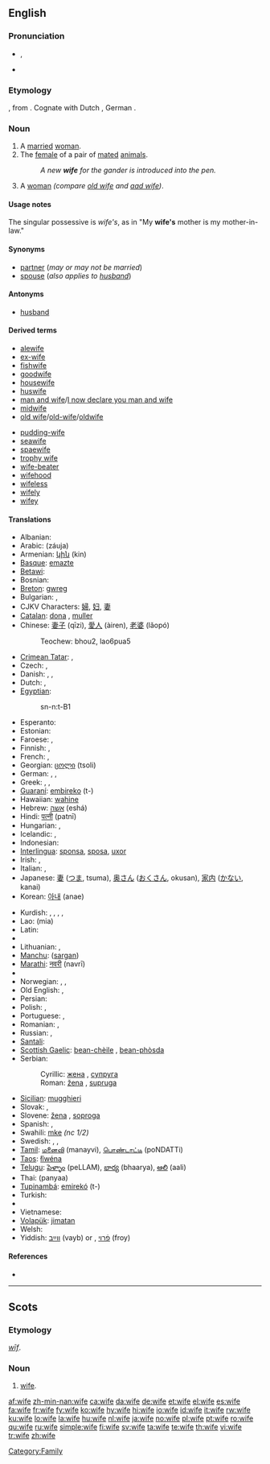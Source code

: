 {{wikipedia|Wife (disambiguation)}}
==English==

{{rank|perhaps|state|says|308|wife|hear|least|person}}

===Pronunciation===
* {{IPA|/waɪf/}}, {{SAMPA|/waIf/}}
* {{audio|en-us-wife.ogg|Audio (US)}}
*: {{rhymes|aɪf}}

===Etymology===
{{etyl|ang}} {{term|wif|wīf|woman|lang=ang}}, from {{proto|Germanic|wīƀam}}.  Cognate with Dutch {{term|wijf}}, German {{term|Weib}}.

===Noun===
{{wikipedia}}
{{en-noun|wives}}

# A [[marry|married]] [[woman]].
# The [[female]] of a pair of [[mated]] [[animal]]s.
#: ''A new '''wife''' for the gander is introduced into the pen.''
# {{context|Geordie|dialect}} A [[woman]] ''(compare [[old wife]] and [[aad wife]])''.

====Usage notes====
The singular possessive is ''wife's'', as in "My '''wife's''' mother is my mother-in-law."

====Synonyms====
{{Wikisaurus-link|wife}}
* [[partner]] (''may or may not be married'')
* [[spouse]] (''also applies to [[husband]]'')

====Antonyms====
* [[husband]] {{pos_n}}

====Derived terms====
{{rel-top|Terms derived from the noun "wife"}}
* [[alewife]]
* [[ex-wife]]
* [[fishwife]] {{pos_n}}
* [[goodwife]]
* [[housewife]]
* [[huswife]]
* [[man and wife]]/[[I now declare you man and wife]]
* [[midwife]]
* [[old wife]]/[[old-wife]]/[[oldwife]]
{{rel-mid}}
* [[pudding-wife]]
* [[seawife]]
* [[spaewife]]
* [[trophy wife]]
* [[wife-beater]] {{pos_n}}
* [[wifehood]] {{pos_n}}
* [[wifeless]] {{pos_adj}}
* [[wifely]] {{pos_adj}}
* [[wifey]] {{pos_n}}
{{rel-bottom}}
{{lookfrom|wife}}

====Translations====
{{trans-top|married woman}}
* Albanian: {{t-|sq|grua|f|xs=Albanian}}
* Arabic: {{Arab|[[زوجة]]}} (záuja) {{f}}
* Armenian: [[կին]] (kin)
* [[Basque]]: [[emazte]]
* [[Betawi]]: {{tø|bew|bini|xs=Betawi}}
* Bosnian: {{t-|bs|žena|f}}
* [[Breton]]: [[gwreg]] {{f}}
* Bulgarian: {{t+|bg|жена|f|tr=žená|sc=Cyrl}}, {{t+|bg|съпруга|f|tr=sǎprúga|sc=Cyrl}}
* CJKV Characters: [[婦]], [[妇]], [[妻]]
* [[Catalan]]: [[dona]] {{f}}, [[muller]] {{f}}
* Chinese: [[妻子]] (qīzi), [[愛人]] (àiren), [[老婆]] (lǎopó)
*: Teochew: bhou2, lao6pua5
* [[Crimean Tatar]]: {{t|crh|apaqay|f}}, {{t|crh|apay|f}}
* Czech: {{t-|cs|manželka|f}}, {{t+|cs|žena|f}}
* Danish: {{t-|da|hustru}}, {{t+|da|kone}}, {{t-|da|fru}}
* Dutch: {{t+|nl|vrouw|f}}, {{t+|nl|echtgenote|f}}
* [[Egyptian]]: {{tø|egy|snt|sc=Egyp}}
*:<hiero>sn-n:t-B1</hiero>
* Esperanto: {{t+|eo|edzino|xs=Esperanto}}
* Estonian: {{t+|et|naine}}
* Faroese: {{t-|fo|kona|f|xs=Faroese}}, {{t-|fo|vív|n|xs=Faroese}}
* Finnish: {{t+|fi|vaimo}}, {{t-|fi|aviovaimo}}
* French: {{t+|fr|femme|f}}, {{t+|fr|épouse|f}}
* Georgian: [[ცოლი]] (tsoli)
* German: {{t+|de|Ehefrau|f}}, {{t+|de|Frau|f}}, {{t+|de|Gattin|f}}
* Greek: {{t+|el|σύζυγος|f|tr=sýzygos|sc=Grek}}, {{t+|el|γυναίκα|f|tr=gynáika|sc=Grek}}, {{t+|el|συμβία|f|tr=symvía|sc=Grek}}
* [[Guaraní]]: [[embireko]] (t-)
* Hawaiian: [[wahine#Hawaiian|wahine]]
* Hebrew: [[אשה]] (eshá) {{f}}
* Hindi: [[पत्नी]] (patnī)
* Hungarian: {{t+|hu|asszony}}, {{t+|hu|feleség}}
* Icelandic: {{t+|is|eiginkona|f}}, {{t+|is|kona|f}}
* Indonesian: {{t+|id|istri|xs=Indonesian}}
* [[Interlingua]]: [[sponsa]], [[sposa]], [[uxor]]
* Irish: {{t+|ga|bean|f|xs=Irish}}, {{t|ga|bean chéile|f|xs=Irish}}
* Italian: {{t+|it|sposa|f}}, {{t+|it|moglie|f}}
* Japanese: [[妻]] ([[つま]], tsuma), [[奥さん]] ([[おくさん]], okusan), [[家内]] ([[かない]], kanai)
* Korean: [[아내]] (anae)
{{trans-mid}}
* Kurdish: {{t+|ku|jin}}, {{t+|ku|kebanî}}, {{t+|ku|xanim}}, {{t-|ku|ژن|sc=KUchar}}, {{t+|ku|خێزان|sc=KUchar}}
* Lao: {{Laoo|[[ເມຍ]]}} (mia)
* Latin: {{t+|la|uxor|f}}
* {{trreq|Latvian}}
* Lithuanian: {{t+|lt|pati|f|xs=Lithuanian}}, {{t+|lt|žmona|f|xs=Lithuanian}}
* [[Manchu]]: ([[sargan]])
* [[Marathi]]: [[नवरी]] (navrī)
* {{trreq|Mongolian}}
* Norwegian: {{t-|no|hustru}}, {{t+|no|kone}}, {{t-|no|fru}}
* Old English: {{t-|ang|cwene|xs=Old English}}, {{t-|ang|cwen|alt=cwēn|xs=Old English}}
* Persian: {{t+|fa|زن|sc=fa-Arab|xs=Persian}}
* Polish: {{t+|pl|żona|f}}, {{t+|pl|małżonka|f}}
* Portuguese: {{t+|pt|esposa|f}}, {{t+|pt|mulher|f}}
* Romanian: {{t+|ro|soţie|f}}, {{t-|ro|nevastă|f}}
* Russian: {{t+|ru|жена|f|tr=žená|sc=Cyrl}}, {{t+|ru|супруга|f|tr=suprúga|sc=Cyrl}}
* [[Santali]]: {{tø|sat|ᱨᱤᱱᱤᱡ|tr=rinic'|sc=Olck}}
* [[Scottish Gaelic]]: [[bean-chèile]] {{f}}, [[bean-phòsda]] {{f}}
* Serbian:
*: Cyrillic: [[жена]] {{f}}, [[супруга]] {{f}}
*: Roman: [[žena]] {{f}}, [[supruga]] {{f}}
* [[Sicilian]]: [[mugghieri]] {{f}}
* Slovak: {{t-|sk|manželka|f}}, {{t+|sk|žena|f}}
* Slovene: [[žena]] {{f}}, [[soproga]] {{f}}
* Spanish: {{t+|es|esposa|f}}, {{t+|es|mujer|f}}
* Swahili: [[mke]] ''(nc 1/2)''
* Swedish: {{t+|sv|hustru}}, {{t+|sv|maka}}, {{t+|sv|fru}}
* [[Tamil]]: [[மனைவி]] (manayvi), [[பொண்டாட்டி]] (poNDATTi)
* [[Taos]]: [[łȉwéna]]
* [[Telugu]]: [[పెళ్ళాం]] (peLLAM), [[భార్య]] (bhaarya), [[ఆలి]] (aali)
* Thai: {{Thai|[[ภรรยา]]}} (panyaa)
* [[Tupinambá]]: [[emirekó]] (t-)
* Turkish: {{t+|tr|karı}}
* {{trreq|Urdu}}
* Vietnamese: {{t+|vi|vợ|xs=Vietnamese}}
* [[Volapük]]: [[jimatan]]
* Welsh: {{t-|cy|gwraig|f|xs=Welsh}}
* Yiddish: [[ווײַב]] (vayb) {{n}} or {{f}}, [[פֿרוי]] (froy) {{f}}
{{trans-bottom}}

====References====
* {{R:New Geordie Dictionary 1987}}

[[Category:Family]]

----

==Scots==

===Etymology===
{{etyl|ang|sco}} ''[[wif|wīf]]''.

===Noun===
{{sco-noun}}

# [[wife#English|wife]].

[[af:wife]]
[[zh-min-nan:wife]]
[[ca:wife]]
[[da:wife]]
[[de:wife]]
[[et:wife]]
[[el:wife]]
[[es:wife]]
[[fa:wife]]
[[fr:wife]]
[[fy:wife]]
[[ko:wife]]
[[hy:wife]]
[[hi:wife]]
[[io:wife]]
[[id:wife]]
[[it:wife]]
[[rw:wife]]
[[ku:wife]]
[[lo:wife]]
[[la:wife]]
[[hu:wife]]
[[nl:wife]]
[[ja:wife]]
[[no:wife]]
[[pl:wife]]
[[pt:wife]]
[[ro:wife]]
[[qu:wife]]
[[ru:wife]]
[[simple:wife]]
[[fi:wife]]
[[sv:wife]]
[[ta:wife]]
[[te:wife]]
[[th:wife]]
[[vi:wife]]
[[tr:wife]]
[[zh:wife]]